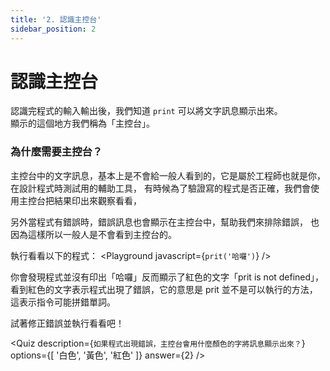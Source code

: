 ```yaml
---
title: '2. 認識主控台'
sidebar_position: 2
---
```


# 認識主控台
認識完程式的輸入輸出後，我們知道 `print` 可以將文字訊息顯示出來。<br/>
顯示的這個地方我們稱為「主控台」。

### 為什麼需要主控台？
主控台中的文字訊息，基本上是不會給一般人看到的，它是屬於工程師也就是你，在設計程式時測試用的輔助工具，
有時候為了驗證寫的程式是否正確，我們會使用主控台把結果印出來觀察看看，

另外當程式有錯誤時，錯誤訊息也會顯示在主控台中，幫助我們來排除錯誤，
也因為這樣所以一般人是不會看到主控台的。

執行看看以下的程式：
<Playground javascript={`prit('哈囉')`} />

你會發現程式並沒有印出「哈囉」反而顯示了紅色的文字「prit is not defined」，
看到紅色的文字表示程式出現了錯誤，它的意思是 prit 並不是可以執行的方法，這表示指令可能拼錯單詞。

試著修正錯誤並執行看看吧！

<Quiz
  description={`如果程式出現錯誤，主控台會用什麼顏色的字將訊息顯示出來？`}
  options={[ '白色', '黃色', '紅色' ]}
  answer={2}
/>